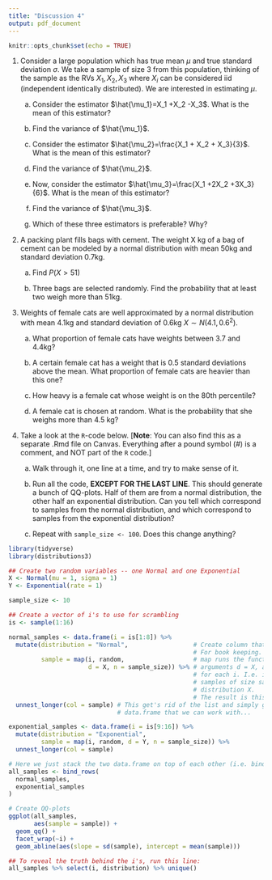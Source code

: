 ```yaml
---
title: "Discussion 4"
output: pdf_document
---
```


```r
knitr::opts_chunk$set(echo = TRUE)
```

1. Consider a large population which has true mean $\mu$ and true standard deviation $\sigma$. We take a sample of size 3 from this population, thinking of the sample as the RVs $X_1, X_2, X_3$ where $X_i$  can be considered iid (independent identically distributed). We are interested in estimating $\mu$.

    a. Consider the estimator $\hat{\mu_1}=X_1 +X_2 -X_3$. What is the mean of this estimator? 
  
    b. Find the variance of $\hat{\mu_1}$. 
  
    c. Consider the estimator $\hat{\mu_2}=\frac{X_1 + X_2 + X_3}{3}$. What is the mean of this estimator?
  
    d. Find the variance of $\hat{\mu_2}$.
  
    e. Now, consider the estimator $\hat{\mu_3}=\frac{X_1 +2X_2 +3X_3}{6}$. What is the mean of this estimator?
  
    f. Find the variance of $\hat{\mu_3}$. 
  
    g. Which of these three estimators is preferable? Why?
  
    <!-- h. Now let $\mu=100$ and $\sigma=10$. Define the estimator $\hat{\mu_4}=\frac{X_1 +X_2 +X_3}{3}+\epsilon X_1$. Compute the Mean Squared Error: $\text{MSE} = \text{Bias}(\hat{\mu_4}) + \text{Var}(\hat{\mu_4})$. -->

    <!-- g. Is  $\hat{\mu_4}$ ever a better estimator than  $\hat{\mu_1}$? If so, find a value of $\epsilon$ for which this is the case. Is $\hat{\mu_4}$ ever better than $\hat{\mu_2}$? Than $\hat{\mu_3}$? -->

2. A packing plant fills bags with cement. The weight X kg of a bag of cement can be modeled by a normal distribution with mean 50kg and standard deviation 0.7kg.
	
  	a. Find $P(X > 51)$
  	
  	b. Three bags are selected randomly. Find the probability that at least two weigh more than 51kg.
  	

3. Weights of female cats are well approximated by a normal distribution with mean 4.1kg and standard deviation of 0.6kg $X \sim N(4.1, 0.6^2)$.

    a. What proportion of female cats have weights between 3.7 and 4.4kg?
  
    b. A certain female cat has a weight that is 0.5 standard deviations above the mean. What proportion of female cats are heavier than this one?
  
    c. How heavy is a female cat whose weight is on the 80th percentile?
  
    d. A female cat is chosen at random. What is the probability that she weighs more than 4.5 kg?
  
    <!-- e. Ten female cats are chosen at random from a large population. What is the probablity that exactly 2 of them weigh more than 4.5 kg? Assume that the weights of the 10 cats are independent (large population size). -->

    <!-- f. Ten female cats are chosen at random from a large population. What is the probablity that their average weight is more than 4.2 kg? Assume that the weights of the 10 cats are independent (large population size). -->

    <!-- g. Suppose 1 female cat is selected at random from the given distribution and 1 male cat of that same breed is also selected at random. Male weights are well approximated by a normal distribution with mean of 4.3 and standard deviation of 0.2; $Y~\sim(4.3, 0.2^2)$. Define a new random variable: $D=Y-X$. Describe the distribution of $D$ and calculate the probability that $D>0$ assuming X and Y are independent. What does this value mean in the context of the problem? -->

4. Take a look at the `R`-code below. [**Note**: You can also find this as a separate .Rmd file on Canvas. Everything after a pound symbol (\#) is a comment, and NOT part of the `R` code.]

    a. Walk through it, one line at a time, and try to make sense of it. 
    
    b. Run all the code, **EXCEPT FOR THE LAST LINE**. This should generate a bunch of QQ-plots. Half of them are from a normal distribution, the other half an exponential distribution. Can you tell which correspond to samples from the normal distribution, and which correspond to samples from the exponential distribution?
    
    c. Repeat with `sample_size <- 100`. Does this change anything?

```r
library(tidyverse)
library(distributions3)

## Create two random variables -- one Normal and one Exponential
X <- Normal(mu = 1, sigma = 1)
Y <- Exponential(rate = 1)

sample_size <- 10

## Create a vector of i's to use for scrambling
is <- sample(1:16)

normal_samples <- data.frame(i = is[1:8]) %>% 
  mutate(distribution = "Normal",                  # Create column that just says "Normal". 
                                                   # For book keeping.
         sample = map(i, random,                   # map runs the function "random" with
                      d = X, n = sample_size)) %>% # arguments d = X, and n = sample_size 
                                                   # for each i. I.e. it creates 8 random 
                                                   # samples of size sample_size from the 
                                                   # distribution X.
                                                   # The result is this weird list thing...
  unnest_longer(col = sample) # This get's rid of the list and simply gives us a 
                              # data.frame that we can work with...

exponential_samples <- data.frame(i = is[9:16]) %>% 
  mutate(distribution = "Exponential", 
         sample = map(i, random, d = Y, n = sample_size)) %>% 
  unnest_longer(col = sample)

# Here we just stack the two data.frame on top of each other (i.e. bind the rows together)
all_samples <- bind_rows(
  normal_samples,
  exponential_samples
) 

# Create QQ-plots
ggplot(all_samples,
       aes(sample = sample)) + 
  geom_qq() +
  facet_wrap(~i) +
  geom_abline(aes(slope = sd(sample), intercept = mean(sample)))

## To reveal the truth behind the i's, run this line:
all_samples %>% select(i, distribution) %>% unique()
```
